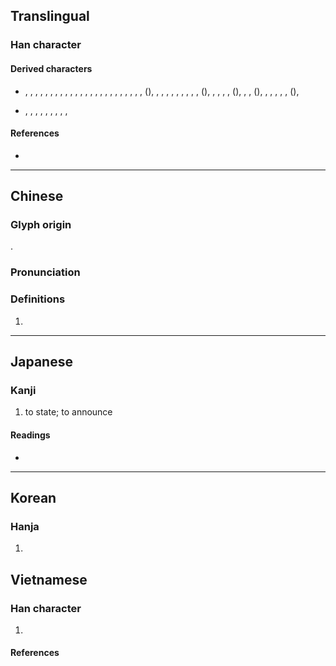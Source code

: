 {{also|專}}
{{character info}}
==Translingual==

===Han character===
{{Han char|rn=41|rad=寸|as=07|sn=10|four=53342|canj=IBDI|ids=⿱甫寸}}

====Derived characters====
* {{l|mul|傅}}, {{l|mul|博}}, {{l|mul|㗘}}, {{l|mul|㙛}}, {{l|mul|𪩉}}, {{l|mul|𭘰}}, {{l|mul|愽}}, {{l|mul|搏}}, {{l|mul|溥}}, {{l|mul|猼}}, {{l|mul|𮥕}}, {{l|mul|𣄎}}, {{l|mul|㬍}}, {{l|mul|榑}}, {{l|mul|煿}}, {{l|mul|牔}}, {{l|mul|𤚽}}, {{l|mul|𤧵}}, {{l|mul|禣}}, {{l|mul|膊}}, {{l|mul|磗}}, {{l|mul|𥠵}}, {{l|mul|䙏}}, {{l|mul|糐}}, {{l|mul|縛}}({{l|mul|缚}}), {{l|mul|𦉊}}, {{l|mul|䍸}}, {{l|mul|䎔}}, {{l|mul|𦔍}}, {{l|mul|𦦐}}, {{l|mul|䗚}}, {{l|mul|𠪻}}, {{l|mul|𧱹}}, {{l|mul|𧳵}}, {{l|mul|賻}}({{l|mul|赙}}), {{l|mul|𬧅}}, {{l|mul|𨍭}}, {{l|mul|𭕶}}, {{l|mul|𭺼}}, {{l|mul|鎛}}({{l|mul|镈}}), {{l|mul|𩌏}}, {{l|mul|䪙}}, {{l|mul|餺}}({{l|mul|馎}}), {{l|mul|𫘒}}, {{l|mul|髆}}, {{l|mul|𩹲}}, {{l|mul|𪍡}}, {{l|mul|䶈}}, {{l|mul|𪙍}}({{l|mul|𬺏}}), {{l|mul|𩫯}}
* {{l|mul|𫼁}}, {{l|mul|𭤅}}, {{l|mul|𢾭}}, {{l|mul|𦑵}}, {{l|mul|蒪}}, {{l|mul|䰊}}, {{l|mul|𠣵}}, {{l|mul|𪠑}}, {{l|mul|𤸵}}, {{l|mul|圑}}

====References====
* {{Han ref|kx=0294.120|dkj=07433|dj=0582.070|hdz=10506.070|uh=5C03|ud=23555|bh=D169|bd=53609}}

----

==Chinese==
{{zh-forms|ss=⿺专丶}}

===Glyph origin===
{{Han etym}}
{{Han compound|甫|寸|c1=p|c2=s|ls=psc}}.

===Pronunciation===
{{zh-pron
|m=fū
|c=fu1
|mn=hu
|mc=y
|oc=y
|ma=
|cat=v
}}

===Definitions===
{{zh-hanzi}}

# {{zh-alt-form|*敷|to [[scatter]]; to [[diffuse]]}}

----

==Japanese==

===Kanji===
{{ja-kanji|grade=|rs=寸07}}

# to state; to announce

====Readings====
* {{ja-readings|on=[[ふ]] (fu), [[ほ]] (ho)|kun=[[しく]] (shiku), [[あまねし]] (amaneshi), [[もと]] (moto), [[はらう]] (harau)}}

----

==Korean==

===Hanja===
{{ko-hanja|hangeul=포|eumhun=|rv=po|mr=p'o|y=pho}}

# {{rfdef|ko|sort=寸07}}

==Vietnamese==

===Han character===
{{vi-readings
|rs=寸07
|reading=phu-Nguyễn (1974)
}}

# {{rfdef|vi|sort=寸07}}

====References====